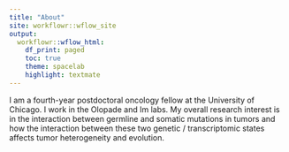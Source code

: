 ```yaml
---
title: "About"
site: workflowr::wflow_site
output:
  workflowr::wflow_html:
    df_print: paged
    toc: true
    theme: spacelab
    highlight: textmate
---
```


I am a fourth-year postdoctoral oncology fellow at the University of Chicago. I work in the Olopade and Im labs. My overall research interest is in the interaction between germline and somatic mutations in tumors and how the interaction between these two genetic / transcriptomic states affects tumor heterogeneity and evolution. 
